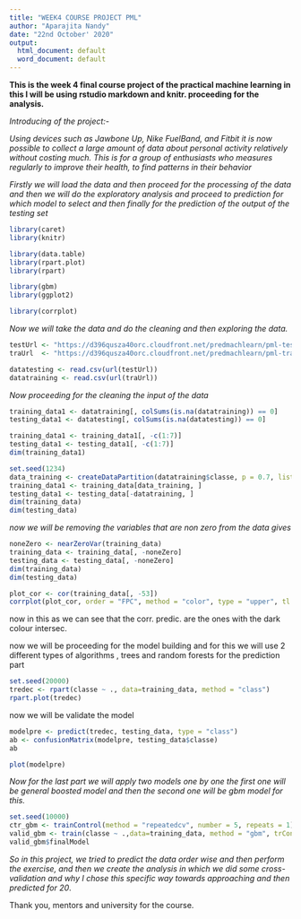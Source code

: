 ---
title: "WEEK4 COURSE PROJECT PML"
author: "Aparajita Nandy"
date: "22nd October' 2020"
output:
  html_document: default
  word_document: default
---

**This is the week 4 final course project of the practical machine learning in this I will be using rstudio markdown and knitr. proceeding for the analysis.**

*Introducing of the project:-*

*Using devices such as Jawbone Up, Nike FuelBand, and Fitbit it is now possible to collect a large amount of data about personal activity relatively without costing much. This is for a group of enthusiasts who measures regularly to improve their health, to find patterns in their behavior* 

*Firstly we will load the data and then proceed for the processing of the data and then we will do the exploratory analysis and proceed to prediction for which model to select and then finally for the prediction of the output of the testing set*


```{r}
library(caret)
library(knitr)

library(data.table)
library(rpart.plot)
library(rpart)

library(gbm)
library(ggplot2)

library(corrplot)

```
*Now we will take the data and do the cleaning and then exploring the data.* 

```{r}
testUrl <- "https://d396qusza40orc.cloudfront.net/predmachlearn/pml-testing.csv"
traUrl  <- "https://d396qusza40orc.cloudfront.net/predmachlearn/pml-training.csv"

datatesting <- read.csv(url(testUrl))
datatraining <- read.csv(url(traUrl))


```
*Now proceeding for the cleaning the input of the data*

```{r}
training_data1 <- datatraining[, colSums(is.na(datatraining)) == 0]
testing_data1 <- datatesting[, colSums(is.na(datatesting)) == 0]
```


```{r}
training_data1 <- training_data1[, -c(1:7)]
testing_data1 <- testing_data1[, -c(1:7)]
dim(training_data1)
```

```{r eval=FALSE}
set.seed(1234)
data_training <- createDataPartition(datatraining$classe, p = 0.7, list = FALSE)
training_data1 <- training_data[data_training, ]
testing_data1 <- testing_data[-datatraining, ]
dim(training_data)
dim(testing_data)
```
*now we will be removing the variables that are non zero from the data gives*
```{r eval=FALSE}
noneZero <- nearZeroVar(training_data)
training_data <- training_data[, -noneZero]
testing_data <- testing_data[, -noneZero]
dim(training_data)
dim(testing_data)
```


```{r eval=FALSE}
plot_cor <- cor(training_data[, -53])
corrplot(plot_cor, order = "FPC", method = "color", type = "upper", tl.cex = 0.8, tl.col = rgb(0, 0, 0))
```

now in this as we can see that the corr. predic. are the ones with the dark colour intersec.

now we will be proceeding for the model building and for this we will use 2 different types of algorithms , trees and random forests for the prediction part 

```{r eval=FALSE}
set.seed(20000)
tredec <- rpart(classe ~ ., data=training_data, method = "class")
rpart.plot(tredec)
```

now we will be validate the model 
```{r eval=FALSE}
modelpre <- predict(tredec, testing_data, type = "class")
ab <- confusionMatrix(modelpre, testing_data$classe)
ab
```

```{r eval=FALSE}
plot(modelpre)
```

*Now for the last part we will apply two models one by one 
the first one will be general boosted model and then the second one will be gbm model for this.* 
```{r eval=FALSE}
set.seed(10000)
ctr_gbm <- trainControl(method = "repeatedcv", number = 5, repeats = 1)
valid_gbm <- train(classe ~ .,data=training_data, method = "gbm", trControl = ctr_gbm, verbose = FALSE)
valid_gbm$finalModel
```


*So in this project, we tried to predict the data order wise and then perform the exercise, and then we create the analysis in which we did some cross-validation and why I chose this specific way towards approaching and then predicted for 20*.

Thank you, mentors and university for the course.




